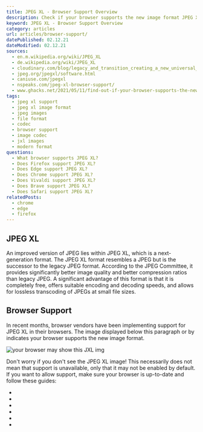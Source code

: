 ```yaml
---
title: JPEG XL - Browser Support Overview
description: Check if your browser supports the new image format JPEG XL.
keyword: JPEG XL - Browser Support Overview
category: articles
url: articles/browser-support/
datePublished: 02.12.21
dateModified: 02.12.21
sources:
  - en.m.wikipedia.org/wiki/JPEG_XL
  - de.wikipedia.org/wiki/JPEG_XL
  - cloudinary.com/blog/legacy_and_transition_creating_a_new_universal_image_codec
  - jpeg.org/jpegxl/software.html
  - caniuse.com/jpegxl
  - nspeaks.com/jpeg-xl-browser-support/
  - www.ghacks.net/2021/05/11/find-out-if-your-browser-supports-the-new-image-format-jpeg-xl/
tags:
  - jpeg xl support
  - jpeg xl image format
  - jpeg images
  - file format
  - codec
  - browser support
  - image codec
  - jxl images
  - modern format
questions:
  - What browser supports JPEG XL?
  - Does Firefox support JPEG XL?
  - Does Edge support JPEG XL?
  - Does Chrome support JPEG XL?
  - Does Vivaldi support JPEG XL?
  - Does Brave support JPEG XL?
  - Does Safari support JPEG XL?
relatedPosts:
  - chrome
  - edge
  - firefox
---
```


## JPEG XL

An improved version of JPEG lies within JPEG XL, which is a next-generation format. The JPEG XL format resembles a JPEG but is the successor to the legacy JPEG format. According to the JPEG Committee, it provides significantly better image quality and better compression ratios than legacy JPEG. A significant advantage of this format is that it is completely free, offers suitable encoding and decoding speeds, and allows for lossless transcoding of JPEGs at small file sizes.

## Browser Support

In recent months, browser vendors have been implementing support for JPEG XL in their browsers. The image displayed below this paragraph or by <Link href="/comparison/frog.jxl" text="clicking here"/> indicates your browser supports the new image format.

![your browser may show this JXL img](/comparison/frog.jxl)

Don't worry if you don't see the JPEG XL image! This necessarily does not mean that support is unavailable, only that it may not be enabled by default. If you want to allow support, make sure your browser is up-to-date and follow these guides:

- <Link href="/tutorials/chrome/" text="Google Chrome" />
- <Link href="/tutorials/firefox/" text="Mozilla Firefox" />
- <Link href="/tutorials/edge/" text="Microsoft Edge" />
- <Link href="/tutorials/brave/" text="Brave" />
- <Link href="/tutorials/vivaldi/" text="Vivaldi" />
- <Link href="/tutorials/safari/" text="Safari (no support yet)" />
